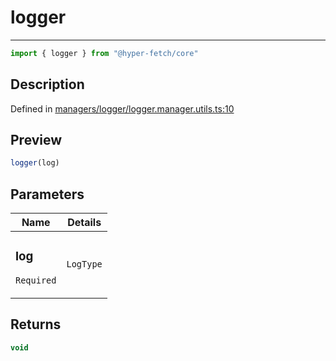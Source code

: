 

# logger

<div class="api-docs__separator" data-reactroot="">

---

</div><div class="api-docs__import" data-reactroot="">

```ts
import { logger } from "@hyper-fetch/core"
```

</div><div class="api-docs__section">

## Description

</div><div class="api-docs__description"><span class="api-docs__do-not-parse">



</span></div><p class="api-docs__definition">

Defined in [managers/logger/logger.manager.utils.ts:10](https://github.com/BetterTyped/hyper-fetch/blob/993719ed/packages/core/src/managers/logger/logger.manager.utils.ts#L10)

</p><div class="api-docs__section">

## Preview

</div><div class="api-docs__preview fn">

```ts
logger(log)
```

</div><div class="api-docs__section">

## Parameters

</div><div class="api-docs__parameters"><table><thead><tr><th>Name</th><th>Details</th></tr></thead><tbody><tr param-data="log"><td class="api-docs__param-name required">

### log 

`Required`

</td><td class="api-docs__param-type">

`LogType`

</td></tr></tbody></table></div><div class="api-docs__section">

## Returns

</div><div class="api-docs__returns">

```ts
void
```

</div>